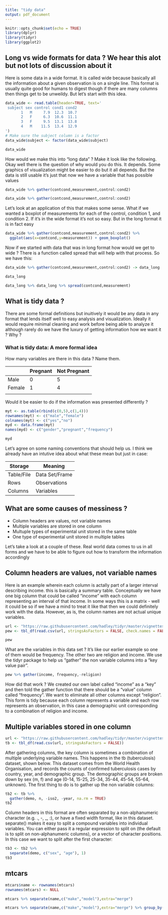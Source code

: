 ```yaml
---
title: "tidy data"
output: pdf_document
---
```



```r
knitr::opts_chunk$set(echo = TRUE)
library(dplyr)
library(tidyr)
library(ggplot2)
```

## Long vs wide formats for data ? We hear this alot but not lots of discussion about it

Here is some data in a wide format. It is called wide because basically all the information about a given observation is on a single line. This format is usually quite good for humans to digest though if there are many columns then things get to be unweildy. But let's start with this idea. 
```r
data_wide <- read.table(header=TRUE, text='
 subject sex control cond1 cond2
       1   M     7.9  12.3  10.7
       2   F     6.3  10.6  11.1
       3   F     9.5  13.1  13.8
       4   M    11.5  13.4  12.9
')
# Make sure the subject column is a factor
data_wide$subject <- factor(data_wide$subject)

data_wide
```

How would we make this into "long data" ? Make it look like the following. Okay well there is the question of why would you do this. It depends. Some graphics of visualization might be easier to do but it all depends. But the data is still usable it's just that now we have a variable that has possible values

```r
data_wide %>% gather(contcond,measurement,control:cond2)
```

```r
data_wide %>% gather(contcond,measurement,control:cond2)
```

Let's look at an application of this that makes some sense. What if we wanted a boxplot of measurements for each of the control, condition 1, and condition 2. If it's in the wide format it's not so easy. But in the long format it is in fact easy

```r
data_wide %>% gather(contcond,measurement,control:cond2) %>%
  ggplot(aes(x=contcond,y=measurement)) + geom_boxplot()
```


Now if we started with data that was in long format how would we get to wide ? There is a function called spread that will help with that process. So we have this:

```r
data_wide %>% gather(contcond,measurement,control:cond2) -> data_long
```

```r
data_long
```

```r
data_long %>% data_long %>% spread(contcond,measurement)

```


## What is tidy data ? 

There are some formal definitions but inuitively it would be any data in any format that lends itself well to easy analysis and visualization. Ideally it would require minimal cleaning and work before being able to analyze it although rarely do we have the luxury of getting information how we want it ? Why ? 

### What is tidy data: A more formal idea

How many variables are there in this data ? Name them.


|        	| Pregnant 	| Not Pregnant 	|
|--------	|----------	|--------------	|
| Male   	| 0        	| 5            	|
| Female 	| 1        	| 4            	|
|        	|          	|              	|

Would it be easier to do if the information was presented differently ? 

```r

myt <- as.table(rbind(c(0,5),c(1,4)))
rownames(myt) <- c("male","female")
colnames(myt) <- c("yes","no")
myd <- data.frame(myt)
names(myd) <- c("gender","pregnant","frequency")

myd
```

Let's agree on some naming conventions that should help us. I think we already have an intutive idea about what these mean but just in case:

| Storage | Meaning  	
|--------	|----------	
| Table/File   	| Data Set/Frame       |	
| Rows 	| Observations       | 	
| Columns       	| Variables         |	



## What are some causes of messiness ?
- Column headers are values, not variable names
- Multiple variables are stored in one column
- Multuple types of experimental unit stored in the same table
- One type of experimental unit stored in multiple tables

Let's take a look at a couple of these.  Real world data comes to us in all forms and we have to be able to figure out how to transform the information accordingly

## Column headers are values, not variable names

Here is an example wherein each column is actally part of a larger interval describing income. this is basically a summary table. Conceptually we have one big column that could be called "income" with each column representing an interval of that income. In some ways this is a matrix - well it could be so if we have a mind to treat it like that then we could definitely work with the data. However, as is, the column names are not actual unique variables.  

```r
url <- "https://raw.githubusercontent.com/hadley/tidyr/master/vignettes/pew.csv"
pew <- tbl_df(read.csv(url, stringsAsFactors = FALSE, check.names = FALSE))

pew
```

What are the variables in this data set ? It's like our earlier example so one of them would be frequency. The other two are religion and income. We use the tidyr package to help us "gather" the 
non variable columns into a "key value pair".

```r
pew %>% gather(income, frequency,-religion)

```

How did that work ? We created our own label called "income" as a "key" and then told the gather function that there should be a "value" column called "frequency". We want to eliminate all other columns except "religion". This form is tidy because each column represents a variable and each row represents an observation, in this case a demographic unit corresponding to a combination of religion and income.

## Multiple variables stored in one column


```r
url <- "https://raw.githubusercontent.com/hadley/tidyr/master/vignettes/tb.csv"
tb <- tbl_df(read.csv(url, stringsAsFactors = FALSE))

```

After gathering columns, the key column is sometimes a combination of multiple underlying variable names. This happens in the tb (tuberculosis) dataset, shown below. This dataset comes from the World Health Organisation, and records the counts of confirmed tuberculosis cases by country, year, and demographic group. The demographic groups are broken down by sex (m, f) and age (0-14, 15-25, 25-34, 35-44, 45-54, 55-64, unknown). The first thing to do is to gather up the non variable columns:

```r
tb2 <- tb %>% 
  gather(demo, n, -iso2, -year, na.rm = TRUE)
tb2

```

Column headers in this format are often separated by a non-alphanumeric character (e.g. ., -, _, :), or have a fixed width format, like in this dataset. separate() makes it easy to split a compound variables into individual variables. You can either pass it a regular expression to split on (the default is to split on non-alphanumeric columns), or a vector of character positions. In this case we want to split after the first character:

```r
tb3 <- tb2 %>% 
  separate(demo, c("sex", "age"), 1)
tb3

```


## mtcars

```r
mtcars$name <- rownames(mtcars)
rownames(mtcars) <- NULL

mtcars %>% separate(name,c("make","model"),extra="merge")

mtcars %>% separate(name,c("make","model"),extra="merge") %>% group_by(make) %>% summarize(avg=mean(mpg)) %>% arrange(desc(avg))
```

